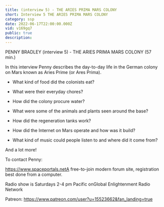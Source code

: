 ```yaml
---
title: (interview 5) - THE ARIES PRIMA MARS COLONY
short: Interview 5 THE ARIES PRIMA MARS COLONY
category: ssp
date: 2022-06-17T22:00:00.000Z
vid: v169gq7
public: true
description:
---
```

PENNY BRADLEY (interview 5) - THE ARIES PRIMA MARS COLONY (57 min.)

In this interview Penny describes the day-to-day life in the German colony on Mars known as Aries Prime (or Ares Prima).

- What kind of food did the colonists eat?

- What were their everyday chores?

- How did the colony procure water?

- What were some of the animals and plants seen around the base?

- How did the regeneration tanks work?

- How did the Internet on Mars operate and how was it build?

- What kind of music could people listen to and where did it come from?

And a lot more!

To contact Penny:

https://www.spaceportals.net​​​​A free-to-join modern forum site, registration best done from a computer.

Radio show is Saturdays 2-4 pm Pacific onGlobal Enlightenment Radio Network

Patreon: https://www.patreon.com/user?u=15523662&fan_landing=true

